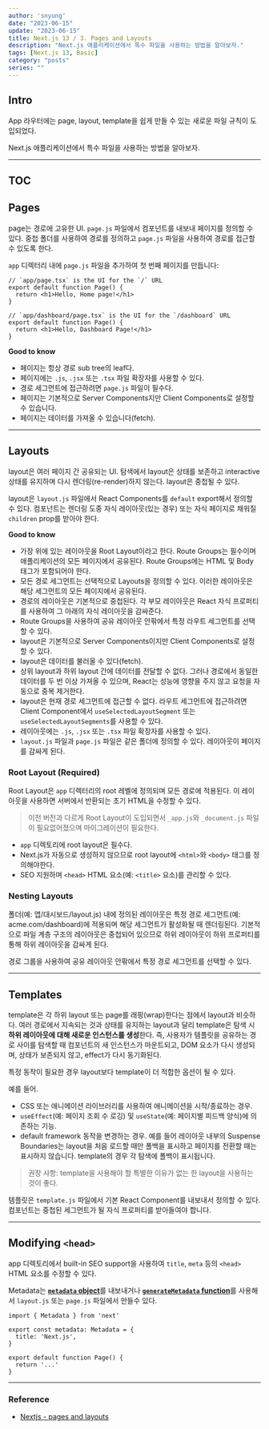 ---
author: 'snyung'
date: "2023-06-15"
update: "2023-06-15"
title: Next.js 13 / 3. Pages and Layouts
description: "Next.js 애플리케이션에서 특수 파일을 사용하는 방법을 알아보자."
tags: [Next.js 13, Basic]
category: "posts"
series: ""
---

## Intro

App 라우터에는 page, layout, template을 쉽게 만들 수 있는 새로운 파일 규칙이 도입되었다. 

Next.js 애플리케이션에서 특수 파일을 사용하는 방법을 알아보자.

---

## TOC

## Pages

page는 경로에 고유한 UI. 
`page.js` 파일에서 컴포넌트를 내보내 페이지를 정의할 수 있다. 중첩 폴더를 사용하여 경로를 정의하고 `page.js` 파일을 사용하여 경로를 접근할 수 있도록 한다.

`app` 디렉터리 내에 `page.js` 파일을 추가하여 첫 번째 페이지를 만듭니다:

```tsx:예시
// `app/page.tsx` is the UI for the `/` URL
export default function Page() {
  return <h1>Hello, Home page!</h1>
}

// `app/dashboard/page.tsx` is the UI for the `/dashboard` URL
export default function Page() {
  return <h1>Hello, Dashboard Page!</h1>
}
```

**Good to know**

- 페이지는 항상 경로 sub tree의 leaf다.
- 페이지에는 `.js`, `.jsx` 또는 `.tsx` 파일 확장자를 사용할 수 있다.
- 경로 세그먼트에 접근하려면 `page.js` 파일이 필수다.
- 페이지는 기본적으로 Server Components지만 Client Components로 설정할 수 있습니다.
- 페이지는 데이터를 가져올 수 있습니다(fetch).

---

## Layouts

layout은 여러 페이지 간 공유되는 UI. 
탐색에서 layout은 상태를 보존하고 interactive 상태를 유지하며 다시 렌더링(re-render)하지 않는다. layout은 중첩될 수 있다.

layout은 `layout.js` 파일에서 React Components를 `default` export해서 정의할 수 있다. 컴포넌트는 렌더링 도중 자식 레이아웃(있는 경우) 또는 자식 페이지로 채워질 `children` prop를 받아야 한다.

**Good to know**

- 가장 위에 있는 레이아웃을 Root Layout이라고 한다. Route Groups는 필수이며 애플리케이션의 모든 페이지에서 공유된다. Route Groups에는 HTML 및 Body 태그가 포함되어야 한다.
- 모든 경로 세그먼트는 선택적으로 Layouts을 정의할 수 있다. 이러한 레이아웃은 해당 세그먼트의 모든 페이지에서 공유된다.
- 경로의 레이아웃은 기본적으로 중첩된다. 각 부모 레이아웃은 React 자식 프로퍼티를 사용하여 그 아래의 자식 레이아웃을 감싸준다.
- Route Groups을 사용하여 공유 레이아웃 안팎에서 특정 라우트 세그먼트를 선택할 수 있다.
- layout은 기본적으로 Server Components이지만 Client Components로 설정할 수 있다.
- layout은 데이터를 불러올 수 있다(fetch).
- 상위 layout과 하위 layout 간에 데이터를 전달할 수 없다. 그러나 경로에서 동일한 데이터를 두 번 이상 가져올 수 있으며, React는 성능에 영향을 주지 않고 요청을 자동으로 중복 제거한다.
- layout은 현재 경로 세그먼트에 접근할 수 없다. 라우트 세그먼트에 접근하려면 Client Component에서 `useSelectedLayoutSegment` 또는 `useSelectedLayoutSegments`를 사용할 수 있다.
- 레이아웃에는 `.js`, `.jsx` 또는 `.tsx` 파일 확장자를 사용할 수 있다.
- `layout.js` 파일과 `page.js` 파일은 같은 폴더에 정의할 수 있다. 레이아웃이 페이지를 감싸게 된다.


### Root Layout (Required)

Root Layout은 `app` 디렉터리의 root 레벨에 정의되며 모든 경로에 적용된다. 이 레이아웃을 사용하면 서버에서 반환되는 초기 HTML을 수정할 수 있다.

> 이전 버전과 다르게 Root Layout이 도입되면서 `_app.js`와 `_document.js` 파일이 필요없어졌으며 마이그레이션이 필요한다.

- `app` 디렉토리에 root layout은 필수다.
- Next.js가 자동으로 생성하지 않으므로 root layout에 `<html>`와 `<body>` 태그를 정의해야한다.
- SEO 지원하며 `<head>` HTML 요소(예: `<title>` 요소)를 관리할 수 있다.

### Nesting Layouts

폴더(예: 앱/대시보드/layout.js) 내에 정의된 레이아웃은 특정 경로 세그먼트(예: acme.com/dashboard)에 적용되며 해당 세그먼트가 활성화될 때 렌더링된다. 기본적으로 파일 계층 구조의 레이아웃은 중첩되어 있으므로 하위 레이아웃이 하위 프로퍼티를 통해 하위 레이아웃을 감싸게 된다.

경로 그룹을 사용하여 공유 레이아웃 안팎에서 특정 경로 세그먼트를 선택할 수 있다.

---

## Templates

template은 각 하위 layout 또는 page를 래핑(wrap)한다는 점에서 layout과 비슷하다. 여러 경로에서 지속되는 것과 상태를 유지하는 layout과 달리 template은 탐색 시 **하위 레이아웃에 대해 새로운 인스턴스를 생성**한다. 
즉, 사용자가 템플릿을 공유하는 경로 사이를 탐색할 때 컴포넌트의 새 인스턴스가 마운트되고, DOM 요소가 다시 생성되며, 상태가 보존되지 않고, effect가 다시 동기화된다.

특정 동작이 필요한 경우 layout보다 template이 더 적합한 옵션이 될 수 있다. 

예를 들어.

- CSS 또는 애니메이션 라이브러리를 사용하여 애니메이션을 시작/종료하는 경우.
- `useEffect`(예: 페이지 조회 수 로깅) 및 `useState`(예: 페이지별 피드백 양식)에 의존하는 기능.
- default framework 동작을 변경하는 경우. 예를 들어 레이아웃 내부의 Suspense Boundaries는 layout을 처음 로드할 때만 폴백을 표시하고 페이지를 전환할 때는 표시하지 않습니다. template의 경우 각 탐색에 폴백이 표시됩니다.

> 권장 사항: template을 사용해야 할 특별한 이유가 없는 한 layout을 사용하는 것이 좋다.

템플릿은 `template.js` 파일에서 기본 React Component를 내보내서 정의할 수 있다. 컴포넌트는 중첩된 세그먼트가 될 자식 프로퍼티를 받아들여야 합니다.

---

## Modifying `<head>`

app 디렉토리에서 built-in SEO support을 사용하여 `title`, `meta` 등의 `<head>` HTML 요소를 수정할 수 있다.

Metadata는 [**`metadata` object**](https://nextjs.org/docs/app/api-reference/functions/generate-metadata#the-metadata-object)를 내보내거나 [**`generateMetadata` function**](https://nextjs.org/docs/app/api-reference/functions/generate-metadata#generatemetadata-function)를 사용해서  `layout.js` 또는 `page.js` 파일에서 만들수 있다.

```tsx:예시
import { Metadata } from 'next'
 
export const metadata: Metadata = {
  title: 'Next.js',
}
 
export default function Page() {
  return '...'
}
```

---
### Reference

- [Nextjs - pages and layouts](https://nextjs.org/docs/app/building-your-application/routing/pages-and-layouts)

